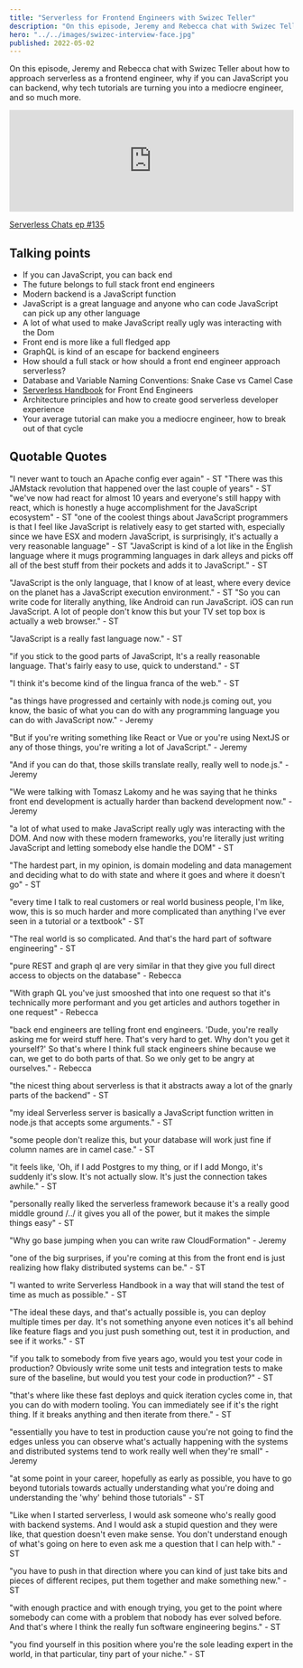 ```yaml
---
title: "Serverless for Frontend Engineers with Swizec Teller"
description: "On this episode, Jeremy and Rebecca chat with Swizec Teller about how to approach serverless as a frontend engineer, why if you can JavaScript you can backend, why tech tutorials are turning you into a mediocre engineer, and so much more."
hero: "../../images/swizec-interview-face.jpg"
published: 2022-05-02
---
```


On this episode, Jeremy and Rebecca chat with Swizec Teller about how to approach serverless as a frontend engineer, why if you can JavaScript you can backend, why tech tutorials are turning you into a mediocre engineer, and so much more.

<iframe
  width="100%"
  height="180"
  frameborder="no"
  scrolling="no"
  seamless
  src="https://share.transistor.fm/e/ec691a64"
></iframe>

[Serverless Chats ep #135](https://www.serverlesschats.com/135/)

## Talking points

- If you can JavaScript, you can back end
- The future belongs to full stack front end engineers
- Modern backend is a JavaScript function
- JavaScript is a great language and anyone who can code JavaScript can pick up any other language
- A lot of what used to make JavaScript really ugly was interacting with the Dom
- Front end is more like a full fledged app
- GraphQL is kind of an escape for backend engineers
- How should a full stack or how should a front end engineer approach serverless?
- Database and Variable Naming Conventions: Snake Case vs Camel Case
- [Serverless Handbook](https://serverlesshandbook.dev) for Front End Engineers
- Architecture principles and how to create good serverless developer experience
- Your average tutorial can make you a mediocre engineer, how to break out of that cycle

## Quotable Quotes

"I never want to touch an Apache config ever again" - ST
"There was this JAMstack revolution that happened over the last couple of years" - ST
"we've now had react for almost 10 years and everyone's still happy with react, which is honestly a huge accomplishment for the JavaScript ecosystem" - ST
"one of the coolest things about JavaScript programmers is that I feel like JavaScript is relatively easy to get started with, especially since we have ESX and modern JavaScript, is surprisingly, it's actually a very reasonable language" - ST
"JavaScript is kind of a lot like in the English language where it mugs programming languages in dark alleys and picks off all of the best stuff from their pockets and adds it to JavaScript." - ST

"JavaScript is the only language, that I know of at least, where every device on the planet has a JavaScript execution environment." - ST
"So you can write code for literally anything, like Android can run JavaScript. iOS can run JavaScript. A lot of people don't know this but your TV set top box is actually a web browser." - ST

"JavaScript is a really fast language now." - ST

"if you stick to the good parts of JavaScript, It's a really reasonable language. That's fairly easy to use, quick to understand." - ST

"I think it's become kind of the lingua franca of the web." - ST



"as things have progressed and certainly with node.js coming out, you know, the basic of what you can do with any programming language you can do with JavaScript now." - Jeremy


"But if you're writing something like React or Vue or you're using NextJS or any of those things, you're writing a lot of JavaScript." - Jeremy

"And if you can do that, those skills translate really, really well to node.js." - Jeremy

"We were talking with Tomasz Lakomy and he was saying that he thinks front end development is actually harder than backend development now." - Jeremy

"a lot of what used to make JavaScript really ugly was interacting with the DOM. And now with these modern frameworks, you're literally just writing JavaScript and letting somebody else handle the DOM" - ST

"The hardest part, in my opinion, is domain modeling and data management and deciding what to do with state and where it goes and where it doesn't go" - ST

"every time I talk to real customers or real world business people, I'm like, wow, this is so much harder and more complicated than anything I've ever seen in a tutorial or a textbook" - ST


"The real world is so complicated. And that's the hard part of software engineering" - ST

"pure REST and graph ql are very similar in that they give you full direct access to objects on the database" - Rebecca

"With graph QL you've just smooshed that into one request so that it's technically more performant and you get articles and authors together in one request" - Rebecca

"back end engineers are telling front end engineers. 'Dude, you're really asking me for weird stuff here. That's very hard to get. Why don't you get it yourself?' So that's where I think full stack engineers shine because we can, we get to do both parts of that. So we only get to be angry at ourselves." - Rebecca

"the nicest thing about serverless is that it abstracts away a lot of the gnarly parts of the backend" - ST


"my ideal Serverless server is basically a JavaScript function written in node.js that accepts some arguments." - ST

"some people don't realize this, but your database will work just fine if column names are in camel case." - ST




"it feels like, 'Oh, if I add Postgres to my thing, or if I add Mongo, it's suddenly it's slow. It's not actually slow. It's just the connection takes awhile." - ST


"personally really liked the serverless framework because it's a really good middle ground /../ it gives you all of the power, but it makes the simple things easy" - ST

"Why go base jumping when you can write raw CloudFormation" - Jeremy


"one of the big surprises, if you're coming at this from the front end is just realizing how flaky distributed systems can be." - ST


"I wanted to write Serverless Handbook in a way that will stand the test of time as much as possible." - ST

"The ideal these days, and that's actually possible is, you can deploy multiple times per day. It's not something anyone even notices it's all behind like feature flags and you just push something out, test it in production, and see if it works." - ST


"if you talk to somebody from five years ago, would you test your code in production? Obviously write some unit tests and integration tests to make sure of the baseline, but would you test your code in production?" - ST


"that's where like these fast deploys and quick iteration cycles come in, that you can do with modern tooling. You can immediately see if it's the right thing. If it breaks anything and then iterate from there." - ST

"essentially you have to test in production cause you're not going to find the edges unless you can observe what's actually happening with the systems and distributed systems tend to work really well when they're small" - Jeremy

"at some point in your career, hopefully as early as possible, you have to go beyond tutorials towards actually understanding what you're doing and understanding the 'why' behind those tutorials" - ST


"Like when I started serverless, I would ask someone who's really good with backend systems. And I would ask a stupid question and they were like, that question doesn't even make sense. You don't understand enough of what's going on here to even ask me a question that I can help with." - ST

"you have to push in that direction where you can kind of just take bits and pieces of different recipes, put them together and make something new." - ST

"with enough practice and with enough trying, you get to the point where somebody can come with a problem that nobody has ever solved before. And that's where I think the really fun software engineering begins." - ST

"you find yourself in this position where you're the sole leading expert in the world, in that particular, tiny part of your niche." - ST
